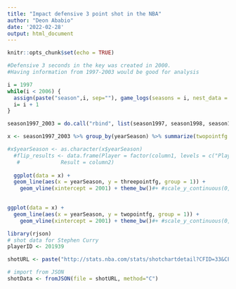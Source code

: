 ```yaml
---
title: "Impact defensive 3 point shot in the NBA"
author: "Deon Ababio"
date: '2022-02-28'
output: html_document
---
```


```r
knitr::opts_chunk$set(echo = TRUE)
```

```r
#Defensive 3 seconds in the key was created in 2000. 
#Having information from 1997-2003 would be good for analysis

i = 1997
while(i < 2006) {
  assign(paste("season",i, sep=""), game_logs(seasons = i, nest_data = TRUE))
  i= i + 1
}

season1997_2003 = do.call("rbind", list(season1997, season1998, season1999, season2000, season2001, season2002, season2003, season2004, season2005))

```

<!-- ```{r} -->
<!-- #Question 1: What is the impact of the 3 second rule on 3 and 2 pointers in the NBA.  -->
<!-- #first do it in totals, then proportionally -->

<!-- doubleBar<- function(data) { -->

<!--   data %>% group_by(yearSeason) %>% summarize(twopointfg = sum(fg2m)/sum(fg2a), threepointfg = sum(fg3m)/sum(fg3a)) -->

<!--   #flip_results <- data.frame(Player = factor(column1, levels = c("Player A", "Player B")), -->
<!--    #             Result = column2) -->

<!--   return(ggplot(data = data, aes(x = yearSeason, y = c("twopointfg", "threepointfg"), fill = "type of shot")) + -->
<!--   geom_bar(stat = "identity", position = position_dodge(), alpha = 0.75)  + -->
<!--   ylim(0,800) + -->
<!--   geom_text(aes(label = Freq), fontface = "bold", vjust = 1.5, -->
<!--              position = position_dodge(.9), size = 4) + -->
<!--   labs(x = "\n Coin Flip Outcome", y = "Frequency\n", title = "\n Coin Flip Results \n") + -->
<!--   theme(plot.title = element_text(hjust = 0.5),  -->
<!--         axis.title.x = element_text(face="bold", colour="red", size = 12), -->
<!--         axis.title.y = element_text(face="bold", colour="red", size = 12), -->
<!--         legend.title = element_text(face="bold", size = 10))) -->

<!--   #return(View(data)) -->
<!-- } -->

<!-- x = doubleBar(season1997_2003) -->
<!-- print(x) -->
<!-- ``` -->

```r

x <- season1997_2003 %>% group_by(yearSeason) %>% summarize(twopointfg = sum(fg2m)/sum(fg2a), threepointfg = sum(fg3m)/sum(fg3a))

#x$yearSeason <- as.character(x$yearSeason)
  #flip_results <- data.frame(Player = factor(column1, levels = c("Player A", "Player B")),
   #             Result = column2)
  
  ggplot(data = x) +
  geom_line(aes(x = yearSeason, y = threepointfg, group = 1)) +
    geom_vline(xintercept = 2001) + theme_bw()#+ #scale_y_continuous(0,1) #+
  
```

```r
ggplot(data = x) +
  geom_line(aes(x = yearSeason, y = twopointfg, group = 1)) +
    geom_vline(xintercept = 2001) + theme_bw()#+ #scale_y_continuous(0,1) #+
```

```r
library(rjson)
# shot data for Stephen Curry
playerID <- 201939

shotURL <- paste("http://stats.nba.com/stats/shotchartdetail?CFID=33&CFPARAMS=2014-15&ContextFilter=&ContextMeasure=FGA&DateFrom=&DateTo=&GameID=&GameSegment=&LastNGames=0&LeagueID=00&Location=&MeasureType=Base&Month=0&OpponentTeamID=0&Outcome=&PaceAdjust=N&PerMode=PerGame&Period=0&PlayerID=",playerID,"&PlayerPosition=&PlusMinus=N&Position=&Rank=N&RookieYear=&Season=2014-15&SeasonSegment=&SeasonType=Regular+Season&TeamID=0&VsConference=&VsDivision=&mode=Advanced&showDetails=0&showShots=1&showZones=0", sep = "")

# import from JSON
shotData <- fromJSON(file = shotURL, method="C")
```